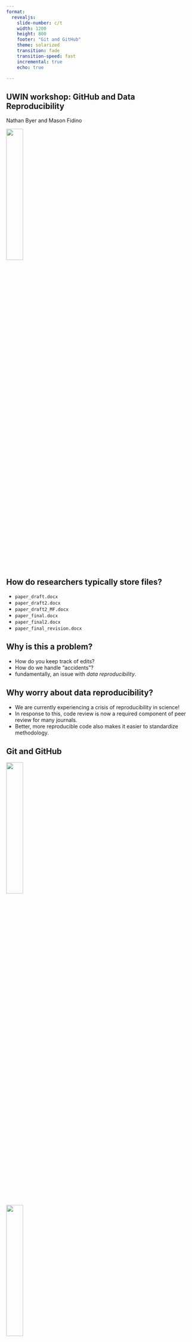 ```yaml
---
format: 
  revealjs:
    slide-number: c/t
    width: 1200
    height: 800
    footer: "Git and GitHub"
    theme: solarized
    transition: fade
    transition-speed: fast
    incremental: true
    echo: true

---
```


## UWIN workshop: GitHub and Data Reproducibility

Nathan Byer and Mason Fidino

![](./images/github-mark.png){width=30%}

## How do researchers typically store files?

- `paper_draft.docx`
- `paper_draft2.docx`
- `paper_draft2_MF.docx`
- `paper_final.docx`
- `paper_final2.docx`
- `paper_final_revision.docx`

## Why is this a problem?

- How do you keep track of edits?
- How do we handle "accidents"?
- fundamentally, an issue with *data reproducibility*.

## Why worry about data reproducibility?

- We are currently experiencing a crisis of reproducibility in science!
- In response to this, code review is now a required component of peer review for many journals.
- Better, more reproducible code also makes it easier to standardize methodology.

## Git and GitHub

![](./images/git.png){width=30%}

![](./images/github-mark.png){width=30%}


## What is Git? 

![](./images/git.png){width=10%}

- Started in 2005 - version control system for Linux developers
- Now, one of the most commonly used **distributed version control systems**

![https://git-scm.com/book/en/v2/images/areas.png](./images/git-scm-git-diagram.png){width=50%}

## What is GitHub?

![](./images/github-mark.png){width=30%}

- GitHub is **an easier, user-friendly way to use Git online**
- integrates with a number of other software platforms - including RStudio

# A brief overview of GitHub terminology

## Repository

- **Definition**: essentially, a project directory - where code, documents, and everything associated with a project will live.
- often hosted initially on the cloud, but can be *cloned* to create a local copy
- By default, typically contains a **README.md** file that describes the repository. 

## Commit
- **Definition**: a summary of changes made to files within a repository.
- typically capture the following:
  + a commit log, explaining the commit and its contributor(s)
  + a unique hash ID 
  + the **parent** commit - basically, where your commit came from!
  + a summary of files that have changed

